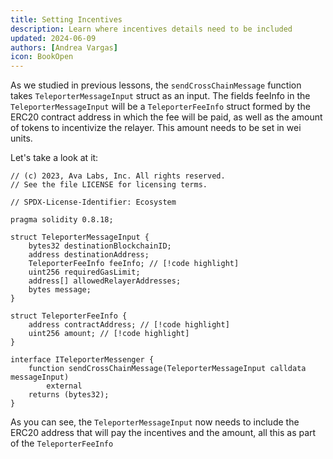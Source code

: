 ```yaml
---
title: Setting Incentives
description: Learn where incentives details need to be included
updated: 2024-06-09
authors: [Andrea Vargas]
icon: BookOpen
---
```


As we studied in previous lessons, the `sendCrossChainMessage` function takes `TeleporterMessageInput` struct as an input. The fields feeInfo in the `TeleporterMessageInput` will be a `TeleporterFeeInfo` struct formed by the ERC20 contract address in which the fee will be paid, as well as the amount of tokens to incentivize the relayer. This amount needs to be set in wei units. 

Let's take a look at it:

```solidity
// (c) 2023, Ava Labs, Inc. All rights reserved.
// See the file LICENSE for licensing terms.

// SPDX-License-Identifier: Ecosystem

pragma solidity 0.8.18;

struct TeleporterMessageInput {
    bytes32 destinationBlockchainID;
    address destinationAddress;
    TeleporterFeeInfo feeInfo; // [!code highlight]
    uint256 requiredGasLimit; 
    address[] allowedRelayerAddresses;
    bytes message;
}

struct TeleporterFeeInfo {
    address contractAddress; // [!code highlight]
    uint256 amount; // [!code highlight]
}

interface ITeleporterMessenger {
    function sendCrossChainMessage(TeleporterMessageInput calldata messageInput)
        external
    returns (bytes32);
}
```
As you can see, the `TeleporterMessageInput` now needs to include the ERC20 address that will pay the incentives and the amount, all this as part of the `TeleporterFeeInfo`


